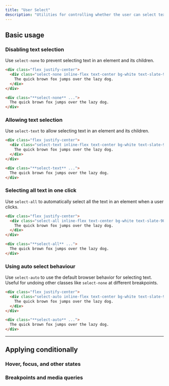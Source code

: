 ```yaml
---
title: "User Select"
description: "Utilities for controlling whether the user can select text in an element."
---
```




## Basic usage

### Disabling text selection

Use `select-none` to prevent selecting text in an element and its children.

```html {{ example: { hint: 'Try selecting the text to see the expected behaviour' } }}
<div class="flex justify-center">
  <div class="select-none inline-flex text-center bg-white text-slate-900 font-semibold font-sans text-sm shadow-lg rounded-lg ring-1 ring-slate-900/5 px-4 py-3 dark:bg-slate-800 dark:ring-0 dark:highlight-white/5 dark:text-slate-200">
    The quick brown fox jumps over the lazy dog.
  </div>
</div>
```

```html
<div class="**select-none** ...">
  The quick brown fox jumps over the lazy dog.
</div>
```

### Allowing text selection

Use `select-text` to allow selecting text in an element and its children.

```html {{ example: { hint: 'Try selecting the text to see the expected behaviour' } }}
<div class="flex justify-center">
  <div class="select-text inline-flex text-center bg-white text-slate-900 font-semibold font-sans text-sm shadow-lg rounded-lg ring-1 ring-slate-900/5 px-4 py-3 dark:bg-slate-800 dark:ring-0 dark:highlight-white/5 dark:text-slate-200">
    The quick brown fox jumps over the lazy dog.
  </div>
</div>
```

```html
<div class="**select-text** ...">
  The quick brown fox jumps over the lazy dog.
</div>
```

### Selecting all text in one click

Use `select-all` to automatically select all the text in an element when a user clicks.

```html {{ example: { hint: 'Try selecting the text to see the expected behaviour' } }}
<div class="flex justify-center">
  <div class="select-all inline-flex text-center bg-white text-slate-900 font-semibold font-sans text-sm shadow-lg rounded-lg ring-1 ring-slate-900/5 px-4 py-3 dark:bg-slate-800 dark:ring-0 dark:highlight-white/5 dark:text-slate-200">
    The quick brown fox jumps over the lazy dog.
  </div>
</div>
```

```html
<div class="**select-all** ...">
  The quick brown fox jumps over the lazy dog.
</div>
```

### Using auto select behaviour

Use `select-auto` to use the default browser behavior for selecting text. Useful for undoing other classes like `select-none` at different breakpoints.

```html {{ example: { hint: 'Try selecting the text to see the expected behaviour' } }}
<div class="flex justify-center">
  <div class="select-auto inline-flex text-center bg-white text-slate-900 font-semibold font-sans text-sm shadow-lg rounded-lg ring-1 ring-slate-900/5 px-4 py-3 dark:bg-slate-800 dark:ring-0 dark:highlight-white/5 dark:text-slate-200">
    The quick brown fox jumps over the lazy dog.
  </div>
</div>
```

```html
<div class="**select-auto** ...">
  The quick brown fox jumps over the lazy dog.
</div>
```

---

## <Heading ignore>Applying conditionally</Heading>

### <Heading ignore>Hover, focus, and other states</Heading>

<HoverFocusAndOtherStates featuredClass="select-all" />

### <Heading ignore>Breakpoints and media queries</Heading>

<BreakpointsAndMediaQueries featuredClass="select-all" />
